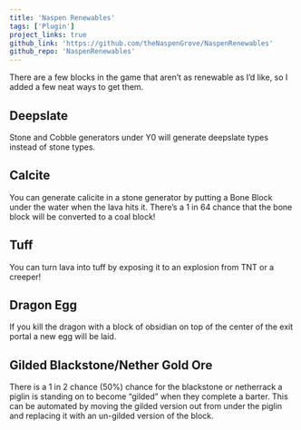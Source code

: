 ```yaml
---
title: 'Naspen Renewables'
tags: ['Plugin']
project_links: true
github_link: 'https://github.com/theNaspenGrove/NaspenRenewables'
github_repo: 'NaspenRenewables'
---
```


There are a few blocks in the game that aren’t as renewable as I’d like, so I added a few neat ways to get them. 

## Deepslate

Stone and Cobble generators under Y0 will generate deepslate types instead of stone types. 

## Calcite

You can generate calicite in a stone generator by putting a Bone Block under the water when the lava hits it. There’s a 1 in 64 chance that the bone block will be converted to a coal block!

## Tuff

You can turn lava into tuff by exposing it to an explosion from TNT or a creeper!

## Dragon Egg

If you kill the dragon with a block of obsidian on top of the center of the exit portal a new egg will be laid. 

## Gilded Blackstone/Nether Gold Ore

There is a 1 in 2 chance \(50%\) chance for the blackstone or netherrack a piglin is standing on to become “gilded” when they complete a barter. This can be automated by moving the gilded version out from under the piglin and replacing it with an un-gilded version of the block.
